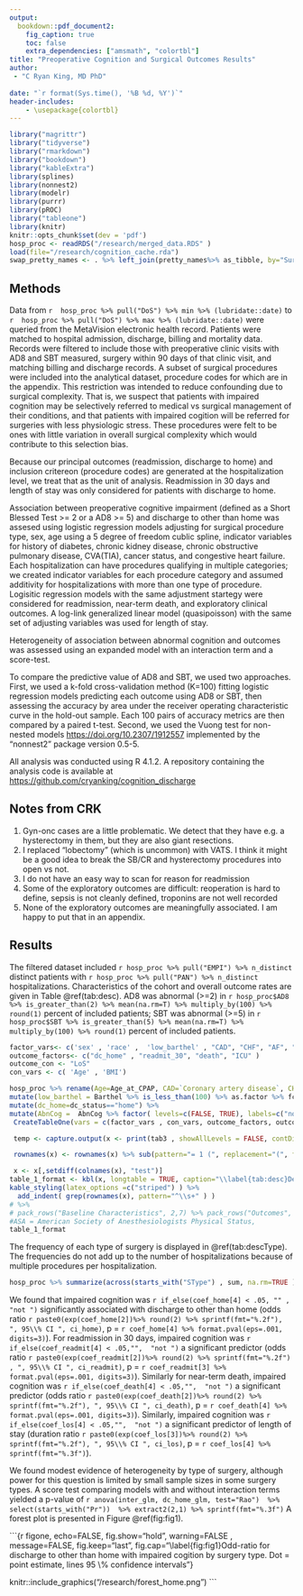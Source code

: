 ```yaml
---
output: 
  bookdown::pdf_document2:
    fig_caption: true
    toc: false
    extra_dependencies: ["amsmath", "colortbl"]
title: "Preoperative Cognition and Surgical Outcomes Results"
author: 
 - "C Ryan King, MD PhD"
 
date: "`r format(Sys.time(), '%B %d, %Y')`"
header-includes:
    - \usepackage{colortbl}
---
```

<!-- docker run -v '/mnt/ris/lavanya/cognition_check/:/research/'  -v '/home/christopherking/gitdirs/cognition_discharge/:/code/' cryanking/cognitioncheck:1.1 R -e 'rmarkdown::render("/code/report.rmd")' --args commit=$(git --git-dir /code/.git rev-parse --verify HEAD)

LSF_DOCKER_VOLUMES='/storage1/fs1/christopherking/Active/lavanya/cognition_check/:/research/ /home/christopherking/cognition_discharge:/code' bsub -G 'compute-christopherking' -n 2 -R 'rusage[mem=32GB] span[hosts=1]' -M 32GB -q general -a 'docker(cryanking/cognitioncheck:1.1)' R  -e 'rmarkdown::render("/code/report.rmd")' --args commit=$(git --git-dir ~/cognition_discharge/.git rev-parse --verify HEAD)

-->
```r
library("magrittr")
library("tidyverse")
library("rmarkdown")
library("bookdown")
library("kableExtra")
library(splines)
library(nonnest2)
library(modelr)
library(purrr)
library(pROC)
library("tableone")
library(knitr)
knitr::opts_chunk$set(dev = 'pdf')
hosp_proc <- readRDS("/research/merged_data.RDS" )
load(file="/research/cognition_cache.rda")
swap_pretty_names <- . %>% left_join(pretty_names%>% as_tibble, by="SurgeryType") %>% select(-SurgeryType) %>% rename(SurgeryType=pretty_name) %>% select(SurgeryType, everything() )


```

## Methods
Data from `r  hosp_proc %>% pull("DoS") %>% min %>% (lubridate::date)` to `r  hosp_proc %>% pull("DoS") %>% max %>% (lubridate::date)` were queried from the MetaVision electronic health record.
Patients were matched to hospital admission, discharge, billing and mortality data.
Records were filtered to include those with preoperative clinic visits with AD8 and SBT measured, surgery within 90 days of that clinic visit, and matching billing and discharge records.
A subset of surgical procedures were included into the analytical dataset, procedure codes for which are in the appendix. This restriction was intended to reduce confounding due to surgical complexity.
That is, we suspect that patients with impaired cognition may be selectively referred to medical vs surgical management of their conditions, and that patients with impaired cogition will be referred for surgeries with less physiologic stress.
These procedures were felt to be ones with little variation in overall surgical complexity which would contribute to this selection bias.


Because our principal outcomes (readmission, discharge to home) and inclusion critereon (procedure codes) are generated at the hospitalization level, we treat that as the unit of analysis.
Readmission in 30 days and length of stay was only considered for patients with discharge to home.

Association between preoperative cognitive impairment (defined as a Short Blessed Test >= 2 or a AD8 >= 5) and discharge to other than home was assesed using logistic regression models adjusting for surgical procedure type, sex, age using a 5 degree of freedom cublic spline, indicator variables for history of diabetes, chronic kidney disease, chronic obstructive pulmonary disease, CVA(TIA), cancer status, and congestive heart failure. 
Each hospitalization can have procedures qualifying in multiple categories; we created indicator variables for each procedure category and assumed additivity for hospitalizations with more than one type of procedure. 
Logisitic regression models with the same adjustment startegy were considered for readmission, near-term death, and exploratory clinical outcomes.
A log-link generalized linear model (quasipoisson) with the same set of adjusting variables was used for length of stay.

Heterogeneity of association between abnormal cognition and outcomes was assessed using an expanded model with an interaction term and a score-test. 

To compare the predictive value of AD8 and SBT, we used two approaches.
First, we used a k-fold cross-validation method (K=100) fitting logistic regression models predicting each outcome using AD8 or SBT, then assessing the accuracy by area under the receiver operating characteristic curve in the hold-out sample. Each 100 pairs of accuracy metrics are then compared by a paired t-test.
Second, we used the Vuong test for non-nested models [https://doi.org/10.2307/1912557](https://doi.org/10.2307/1912557) implemented by the "nonnest2" package version 0.5-5.

All analysis was conducted using R 4.1.2. A repository containing the analysis code is available at [https://github.com/cryanking/cognition_discharge](https://github.com/cryanking/cognition_discharge)

## Notes from CRK
1. Gyn-onc cases are a little problematic. We detect that they have e.g. a hysterectomy in them, but they are also giant resections.
2. I replaced "lobectomy" (which is uncommon) with VATS. I think it might be a good idea to break the SB/CR and hysterectomy procedures into open vs not.
3. I do not have an easy way to scan for reason for readmission
4. Some of the exploratory outcomes are difficult: reoperation is hard to define, sepsis is not cleanly defined, troponins are not well recorded
5. None of the exploratory outcomes are meaningfully associated. I am happy to put that in an appendix.

## Results
The filtered dataset included `r hosp_proc %>% pull("EMPI") %>% n_distinct` distinct patients with `r hosp_proc %>% pull("PAN") %>% n_distinct` hospitalizations. 
Characteristics of the cohort and overall outcome rates are given in Table \@ref(tab:desc).
AD8 was abnormal (>=2) in `r hosp_proc$AD8 %>% is_greater_than(2) %>% mean(na.rm=T) %>% multiply_by(100) %>% round(1)` percent of included patients; SBT was abnormal (>=5) in `r hosp_proc$SBT %>% is_greater_than(5) %>% mean(na.rm=T) %>% multiply_by(100) %>% round(1)` percent of included patients.

```r
factor_vars<- c('sex' , 'race' ,  'low_barthel' , "CAD", "CHF", "AF", "DM" , "HTN", "COPD", "CKD" , "CVA",   "Current_cancer", 'low_functional_capacity')
outcome_factors<- c("dc_home" , "readmit_30", "death", "ICU" )
outcome_con <- "LoS"
con_vars <- c( 'Age' , 'BMI')

hosp_proc %>% rename(Age=Age_at_CPAP, CAD=`Coronary artery disease`, CHF=Congestive_heart_failure, AF=`Atrial fibrillation or flutter history`, DM=Diabetes_mellitus , CKD=`Chronic kidney disease`, readmit_30=readmit, HTN=Hypertension) %>% 
mutate(low_barthel = Barthel %>% is_less_than(100) %>% as.factor %>% fct_explicit_na ) %>%
mutate(dc_home=dc_status=="home") %>%
mutate(AbnCog =  AbnCog %>% factor( levels=c(FALSE, TRUE), labels=c("normal", "impaired cognition")  ) ) %>%
 CreateTableOne(vars = c(factor_vars , con_vars, outcome_factors, outcome_con ) , strata = "AbnCog" , data = .   , factorVars = c(factor_vars, outcome_factors) ,includeNA = FALSE, test=TRUE) -> tab3

 temp <- capture.output(x <- print(tab3 , showAllLevels = FALSE, contDigits=0, printToggle=FALSE, nonnormal=TRUE, exact=T))

 rownames(x) <- rownames(x) %>% sub(pattern="= 1 (", replacement="(", fixed=T) %>% sub(pattern="= TRUE (", replacement="(", fixed=T)

 x <- x[,setdiff(colnames(x), "test")]
table_1_format <- kbl(x, longtable = TRUE, caption="\\label{tab:desc}Descriptive statistics stratified by Cognition status. P-values for quantitative variables by Mann-Whitney U, factor variables by Fisher's exact test. CAD = Coronary artery disease, low barthel = Barthel Index < 100, CHF = Congestive heart failure, AF = Atrial fibrillation or flutter history, DM = Diabetes mellitus, low functional capacity = functional capacity estimated < 4 METs, HTN = hypertension, COPD = Chronic obstructive pulmonary diseae, CKD = chronic kidney disease, CVA = history of stroke or transient ischemic attack, BMI= body mass index, dc home = discharge to home, readmit 30 = readmission within 30 days, LoS = postoperative hospital length of stay computed from first qualifying procedure, death = death in hospistal or within 30 days of surgery") %>%kable_styling(latex_options =c("striped","hold_position", "repeat_header"))  %>% 
kable_styling(latex_options =c("striped") ) %>%
  add_indent( grep(rownames(x), pattern="^\\s+" ) )
# %>% 
# pack_rows("Baseline Characteristics", 2,7) %>% pack_rows("Outcomes", 8,27) 
#ASA = American Society of Anesthesiologists Physical Status,
table_1_format
```

The frequency of each type of surgery is displayed in \@ref(tab:descType). The frequencies do not add up to the number of hospitalizations because of multiple procedures per hospitalization.
```r
hosp_proc %>% summarize(across(starts_with("SType") , sum, na.rm=TRUE ) ) %>% t %>% as_tibble(rownames="SurgeryType") %>% swap_pretty_names %>% set_colnames(c('Surgery Type', 'N')) %>% arrange(desc(N)) %>% kbl( caption="\\label{tab:descType}Number of Procedures by Type")
```


We found that impaired cognition was `r if_else(coef_home[4] < .05, "" ,  "not ")` significantly associated with discharge to other than home (odds ratio `r paste0(exp(coef_home[2])%>% round(2) %>% sprintf(fmt="%.2f"), ", 95\\% CI ", ci_home)`, p = `r coef_home[4] %>% format.pval(eps=.001, digits=3)`).
For readmission in 30 days, impaired cognition was `r if_else(coef_readmit[4] < .05,"",  "not ")` a significant predictor (odds ratio `r paste0(exp(coef_readmit[2])%>% round(2) %>% sprintf(fmt="%.2f") , ", 95\\% CI ", ci_readmit)`, p = `r coef_readmit[3] %>% format.pval(eps=.001, digits=3)`).
Similarly for near-term death, impaired cognition was `r if_else(coef_death[4] < .05,"",  "not ")` a significant predictor (odds ratio `r paste0(exp(coef_death[2])%>% round(2) %>% sprintf(fmt="%.2f"), ", 95\\% CI ", ci_death)`, p = `r coef_death[4] %>% format.pval(eps=.001, digits=3)`).
Similarly, impaired cognition was `r if_else(coef_los[4] < .05,"",  "not ")` a significant predictor of length of stay (duration ratio `r paste0(exp(coef_los[3])%>% round(2) %>% sprintf(fmt="%.2f"), ", 95\\% CI ", ci_los)`, p = `r coef_los[4] %>%  sprintf(fmt="%.3f")`).

We found modest evidence of heterogeneity by type of surgery, although power for this question is limited by small sample sizes in some surgery types. A score test comparing models with and without interaction terms yielded a p-value of `r anova(inter_glm, dc_home_glm, test="Rao")  %>% select(starts_with("Pr"))  %>% extract2(2,1) %>% sprintf(fmt="%.3f")`
A forest plot is presented in Figure \@ref(fig:fig1).

```{r figone, echo=FALSE, fig.show="hold", warning=FALSE , message=FALSE, fig.keep="last", fig.cap="\\label{fig:fig1}Odd-ratio for discharge to other than home with impaired cogition by surgery type. Dot = point estimate, lines 95 \\% confidence intervals"}

knitr::include_graphics("/research/forest_home.png")
```





